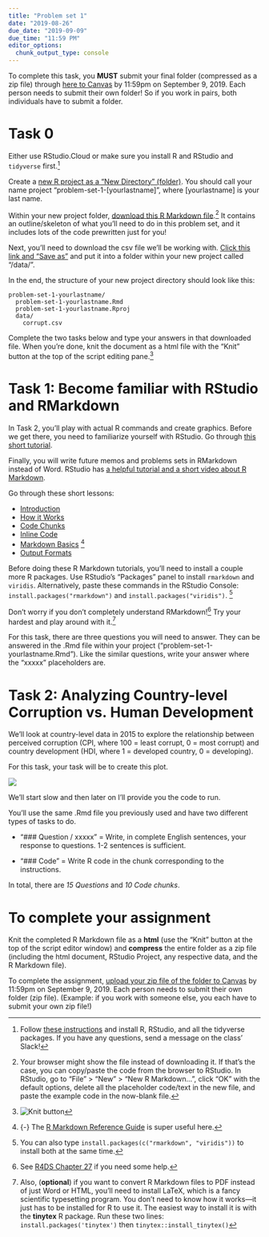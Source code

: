 ```yaml
---
title: "Problem set 1"
date: "2019-08-26"
due_date: "2019-09-09"
due_time: "11:59 PM"
editor_options: 
  chunk_output_type: console
---
```


To complete this task, you **MUST** submit your final folder (compressed as a zip file) through [here to Canvas](https://uncc.instructure.com/courses/110218/assignments/651583) by 11:59pm on September 9, 2019. Each person needs to submit their own folder! So if you work in pairs, both individuals have to submit a folder.

# Task 0

Either use RStudio.Cloud or make sure you install R and RStudio and `tidyverse` first.^[Follow [these instructions](/install/) and install R, RStudio, and all the tidyverse packages. If you have any questions, send a message on the class' Slack!] 

Create a [new R project as a "New Directory" (folder)](https://r4ds.had.co.nz/workflow-projects.html#rstudio-projects). You should call your name project "problem-set-1-[yourlastname]", where [yourlastname] is your last name.

Within your new project folder, [download this R Markdown file](/files/problem-set-1/problem-set-1-yourlastname.Rmd).^[Your browser might show the file instead of downloading it. If that's the case, you can copy/paste the code from the browser to RStudio. In RStudio, go to "File" > "New" > "New R Markdown…", click "OK" with the default options, delete all the placeholder code/text in the new file, and paste the example code in the now-blank file.] It contains an outline/skeleton of what you'll need to do in this problem set, and it includes lots of the code prewritten just for you!

Next, you'll need to download the csv file we'll be working with. [Click this link and "Save as"](/files/problem-set-1/data/corrupt.csv) and put it into a folder within your new project called "/data/".

In the end, the structure of your new project directory should look like this:

```
problem-set-1-yourlastname/
  problem-set-1-yourlastname.Rmd
  problem-set-1-yourlastname.Rproj
  data/
    corrupt.csv
```

Complete the two tasks below and type your answers in that downloaded file. When you're done, knit the document as a html file with the "Knit" button at the top of the script editing pane.^[![Knit button](/images/assignment/knit-button.png)]

# Task 1: Become familiar with RStudio and RMarkdown

In Task 2, you'll play with actual R commands and create graphics. Before we get there, you need to familiarize yourself with RStudio. Go through [this short tutorial](http://stat545.com/block002_hello-r-workspace-wd-project.html).

Finally, you will write future memos and problems sets in RMarkdown instead of Word. RStudio has [a helpful tutorial and a short video about R Markdown](http://rmarkdown.rstudio.com/lesson-1.html). 

Go through these short lessons:

- [Introduction](http://rmarkdown.rstudio.com/lesson-1.html)
- [How it Works](http://rmarkdown.rstudio.com/lesson-2.html)
- [Code Chunks](http://rmarkdown.rstudio.com/lesson-3.html)
- [Inline Code](http://rmarkdown.rstudio.com/lesson-4.html)
- [Markdown Basics](http://rmarkdown.rstudio.com/lesson-8.html) ^[{-} The [R Markdown Reference Guide](https://www.rstudio.com/wp-content/uploads/2015/03/rmarkdown-reference.pdf) is super useful here.]
- [Output Formats](http://rmarkdown.rstudio.com/lesson-9.html)

Before doing these R Markdown tutorials, you'll need to install a couple more R packages. Use RStudio's "Packages" panel to install `rmarkdown` and `viridis`. Alternatively, paste these commands in the RStudio Console: `install.packages("rmarkdown")` and `install.packages("viridis")`. ^[You can also type `install.packages(c("rmarkdown", "viridis"))` to install both at the same time.]

Don't worry if you don't completely understand RMarkdown!^[See [R4DS Chapter 27](https://r4ds.had.co.nz/r-markdown.html) if you need some help.] Try your hardest and play around with it.^[Also, (**optional**) if you want to convert R Markdown files to PDF instead of just Word or HTML, you'll need to install LaTeX, which is a fancy scientific typesetting program. You don't need to know how it works—it just has to be installed for R to use it. The easiest way to install it is with the **tinytex** R package. Run these two lines: `install.packages('tinytex')` then `tinytex::install_tinytex()`
]

For this task, there are three questions you will need to answer. They can be answered in the .Rmd file within your project ("problem-set-1-yourlastname.Rmd"). Like the similar questions, write your answer where the "xxxxx" placeholders are.

# Task 2: Analyzing Country-level Corruption vs. Human Development

We'll look at country-level data in 2015 to explore the relationship between perceived corruption (CPI, where 100 = least corrupt, 0 = most corrupt) and country development (HDI, where 1 = developed country, 0 = developing).

For this task, your task will be to create this plot.

![](../../files/corrupt.png)

We'll start slow and then later on I'll provide you the code to run.

You'll use the same .Rmd file you previously used and have two different types of tasks to do.

- "### Question / xxxxx" = Write, in complete English sentences, your response to questions. 1-2 sentences is sufficient.

- "### Code " = Write R code in the chunk corresponding to the instructions.

In total, there are *15 Questions* and *10 Code chunks*.

# To complete your assignment

Knit the completed R Markdown file as a **html** (use the "Knit" button at the top of the script editor window) and **compress** the entire folder as a zip file (including the html document, RStudio Project, any respective data, and the R Markdown file). 

To complete the assignment, [upload your zip file of the folder to Canvas](https://uncc.instructure.com/courses/110218/assignments/651583) by 11:59pm on September 9, 2019. Each person needs to submit their own folder (zip file). (Example: if you work with someone else, you each have to submit your own zip file!)
